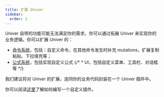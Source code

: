 ```yaml
---
title: 扩展 Univer
sidebar:
  order: 1
---
```


Univer 自带的功能可能无法满足你的需求，你可以通过拓展 Univer 来实现你的业务逻辑。你可以扩展 Univer 的：

* [命令系统](/zh-cn/guides/customization/command)，包括：自定义命令，在其他命令发生时补充 mutations，扩展复制粘贴、下拉填充等；
* [公式系统](/zh-cn/guides/api/sheets-formula)，包括实现自定义公式
{/* * UI，包括自定义菜单、工具栏、对话框等 */}

我们建议将对 Univer 的扩展，连同你的业务代码封装在一个 Univer 插件中。

你可以阅读[这里](/zh-cn/guides/customization/write-a-plugin)了解如何编写一个自定义插件。

